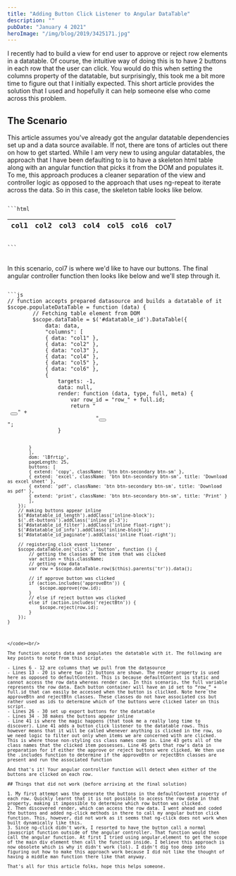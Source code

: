 ```yaml
---
title: "Adding Button Click Listener to Angular DataTable"
description: ""
pubDate: "January 4 2021"
heroImage: "/img/blog/2019/3425171.jpg"
---
```



I recently had to build a view for end user to approve or reject row elements in a datatable. Of course, the intuitive way of doing this is to have 2 buttons in each row that the user can click. You would do this when setting the columns property of the datatable, but surprisingly, this took me a bit more time to figure out that I initially expected. This short article provides the solution that I used and hopefully it can help someone else who come across this problem.

## The Scenario 

This article assumes you've already got the angular datatable dependencies set up and a data source available. If not, there are tons of articles out there on how to get started. While I am very new to using angular datatables, the approach that I have been defaulting to is to have a skeleton html table along with an angular function that picks it from the DOM and populates it. To me, this approach produces a cleaner separation of the view and controller logic as opposed to the approach that uses ng-repeat to iterate across the data. So in this case, the skeleton table looks like below.

<code>
```html 
<table class="table table-hover w-100" id="datatable_id">
    <thead>
        <tr>
            <th scope="col">col1</th>
            <th scope="col">col2</th>
            <th scope="col">col3</th>
            <th scope="col">col4</th>
            <th scope="col">col5</th>
            <th scope="col">col6</th>
            <th scope="col">col7</th>
        </tr>
    </thead>
    <tbody>
    </tbody>
</table>
```
</code><br/>

In this scenario, <Highlight>col7</Highlight> is where we'd like to have our buttons. The final angular controller function then looks like below and we'll step through it.

<code>
```js 
// function accepts prepared datasource and builds a datatable of it
$scope.populateDataTable = function (data) {
        // Fetching table element from DOM
        $scope.dataTable = $('#datatable_id').DataTable({
            data: data,
            "columns": [
            { data: "col1" },
            { data: "col2" },
            { data: "col3" },
            { data: "col4" },
            { data: "col5" },
            { data: "col6" },
            {
                targets: -1,
                data: null,
                render: function (data, type, full, meta) {
                    var row_id = "row_" + full.id;
                    return "<div class=\"row text-center\" id=\"" + row_id + "\"> <button  class=\" approveBtn btn btn-success\" title=\"Approve\" style=\"\"><i class=\"fa fa-check\"></i></button>" +
                            "<button class=\"rejectBtn btn ml-2\" title=\"Reject\" style=\"\"><i class=\"fa fa-times\"></i></button></div>";
                }
 
            }
            ],
            dom: 'lBfrtip',
            pageLength: 25,
            buttons: [
            { extend: 'copy', className: 'btn btn-secondary btn-sm' },
            { extend: 'excel', className: 'btn btn-secondary btn-sm', title: 'Download as excel sheet' },
            { extend: 'pdf', className: 'btn btn-secondary btn-sm', title: 'Download as pdf' },
            { extend: 'print', className: 'btn btn-secondary btn-sm', title: 'Print' }
            ],
        });
        // making buttons appear inline
        $('#datatable_id_length').addClass('inline-block');
        $('.dt-buttons').addClass('inline pl-3');
        $('#datatable_id_filter').addClass('inline float-right');
        $('#datatable_id_info').addClass('inline-block');
        $('#datatable_id_paginate').addClass('inline float-right');
 
        // registering click event listener
        $scope.dataTable.on('click', 'button', function () {
            // getting the classes of the item that was clicked
            var action = this.className;
            // getting row data
            var row = $scope.dataTable.row($(this).parents('tr')).data();
 
            // if approve button was clicked
            if (action.includes('approveBtn')) {
                $scope.approve(row.id);
            }
            // else if reject button was clicked
            else if (action.includes('rejectBtn')) {
                $scope.reject(row.id);
            }
        });
    }
```
</code><br/>

The function accepts data and populates the datatable with it. The following are key points to note from this script.

- Lines 6 - 12 are columns that we pull from the datasource
- Lines 13 - 20 is where two (2) buttons are shown. The render property is used here as opposed to defaultContent. This is because defaultContent is static and cannot access the row data whereas render can. In this scenario, the full variable represents the row data. Each button container will have an id set to “row_” + full.id that can easily be accessed when the button is cliclked. Note here the approveBtn and rejectBtn classes. These classes do not have associated css but rather used as ids to determine which of the buttons were clicked later on this script.
- Lines 26 - 30 set up export buttons for the datatable
- Lines 34 - 38 makes the buttons appear inline
- Line 41 is where the magic happens (that took me a really long time to discover). Line 41 adds a button click listener to the datatable rows. This however means that it will be called whenever anything is clicked in the row, so we need logic to filter out only when items we are concerned with are clicked. This is where those non-styling css class names come in. Line 43 gets all of the class names that the clicked item possesses. Line 45 gets that row's data in preparation for if either the approve or reject buttons were clicked. We then use the .includes function to determine if the approveBtn or rejectBtn classes are present and run the associated function

And that's it! Your angular controller function will detect when either of the buttons are clicked on each row.

## Things that did not work (before arriving at the final solution)

1. My first attempt was the generate the buttons in the defaultContent property of each row. Quickly learnt that it is not possible to access the row data in that property, making it impossible to determine which row button was clicked.
2. Then discovered render, which can access the row data. I went ahead and coded the buttons and added ng-click methods in there to call my angular button click function. This, however, did not work as it seems that ng-click does not work when built dynamically like this.
3. Since ng-click didn't work, I resorted to have the button call a normal javascript function outside of the angular controller. That function would then call the angular function. At first I tried using angular.element to get the scope of the main div element then call the function inside. I believe this approach is now obsolete which is why it didn't work (lol). I didn't dig too deep into figuring out how to make this approach work because I did not like the thought of having a middle man function there like that anyway.

That's all for this article folks, hope this helps someone.